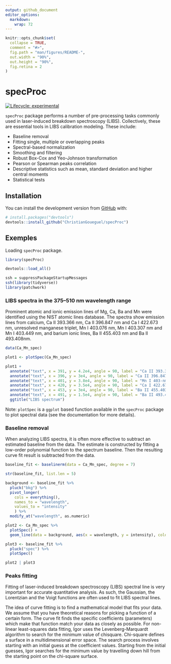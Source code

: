 ```yaml
---
output: github_document
editor_options: 
  markdown: 
    wrap: 72
---
```


<!-- README.md is generated from README.Rmd. Please edit that file -->

```r
knitr::opts_chunk$set(
  collapse = TRUE,
  comment = "#>",
  fig.path = "man/figures/README-",
  out.width = "90%",
  out.height = "90%",
  fig.retina = 2
)
```

# specProc

<!-- badges: start -->

[![Lifecycle:
experimental](https://img.shields.io/badge/lifecycle-experimental-orange.svg)](https://lifecycle.r-lib.org/articles/stages.html#experimental)

<!-- badges: end -->

`specProc` package performs a number of pre-processing tasks commonly
used in laser-induced breakdown spectroscopy (LIBS). Collectively, these
are essential tools in LIBS calibration modeling.
These include:

-   Baseline removal
-   Fitting single, multiple or overlapping peaks
-   Spectral-based normalization
-   Smoothing and filtering
-   Robust Box-Cox and Yeo-Johnson transformation
-   Pearson or Spearman peaks correlation
-   Descriptive statistics such as mean, standard deviation and higher
    central moments
-   Statistical tests

## Installation

You can install the development version from
[GitHub](https://github.com/) with:

``` r
# install.packages("devtools")
devtools::install_github("ChristianGoueguel/specProc")
```

## Exemples

Loading `specProc` package.

```r
library(specProc)
```

```r
devtools::load_all()
```

```r
ssh = suppressPackageStartupMessages
ssh(library(tidyverse))
library(patchwork)
```

### LIBS spectra in the 375–510 nm wavelength range

Prominent atomic and ionic emission lines of Mg, Ca, Ba and Mn were identified using the NIST atomic lines database. The spectra show emission lines from calcium, Ca II 393.366 nm, Ca II 396.847 nm and Ca I 422.673 nm, unresolved manganese triplet, Mn I 403.076 nm, Mn I 403.307 nm and Mn I 403.449 nm, and barium ionic lines, Ba II 455.403 nm and Ba II 493.408nm.

```r
data(Ca_Mn_spec)
```

```r
plot1 <- plotSpec(Ca_Mn_spec)
```

```r
plot1 +
  annotate("text", x = 391, y = 4.2e4, angle = 90, label = "Ca II 393.366 nm") +
  annotate("text", x = 396, y = 3e4, angle = 90, label = "Ca II 396.847 nm") +
  annotate("text", x = 401, y = 3.8e4, angle = 90, label = "Mn I 403-nm") +
  annotate("text", x = 420, y = 3.5e4, angle = 90, label = "Ca I 422.673 nm") +
  annotate("text", x = 453, y = 3e4, angle = 90, label = "Ba II 455.403 nm") +
  annotate("text", x = 491, y = 1.5e4, angle = 90, label = "Ba II 493.408 nm") +
  ggtitle("LIBS spectrum")
```

Note: `plotSpec` is a `ggplot` based function available in the
`specProc` package to plot spectral data (see the documentation for more details).

### Baseline removal

When analyzing LIBS spectra, it is often more effective to subtract an
estimated baseline from the data. The estimate is constructed by fitting
a low-order polynomial function to the spectrum baseline. Then the
resulting curve fit result is subtracted from the data.

```r
baseline_fit <- baselinerm(data = Ca_Mn_spec, degree = 7)
```

```r
str(baseline_fit, list.len = 5) 
```

```r
background <- baseline_fit %>%
  pluck("bkg") %>%
  pivot_longer(
    cols = everything(), 
    names_to = "wavelength", 
    values_to = "intensity"
    ) %>%
  modify_at("wavelength", as.numeric)
```

```r
plot2 <- Ca_Mn_spec %>% 
  plotSpec() +
  geom_line(data = background, aes(x = wavelength, y = intensity), colour = "red")

plot3 <- baseline_fit %>%
  pluck("spec") %>% 
  plotSpec()
```

```r
plot2 | plot3
```

### Peaks fitting

Fitting of laser-induced breakdown spectroscopy (LIBS) spectral line is
very important for accurate quantitative analysis. As such, the
Gaussian, the Lorentzian and the Voigt functions are often used to fit
LIBS spectral lines.

The idea of curve fitting is to find a mathematical model that fits your
data. We assume that you have theoretical reasons for picking a function
of a certain form. The curve fit finds the specific coefficients
(parameters) which make that function match your data as closely as
possible. For non-linear least-squares data fitting, Igor uses the
Levenberg-Marquardt algorithm to search for the minimum value of
chisquare. Chi-square defines a surface in a multidimensional error
space. The search process involves starting with an initial guess at the
coefficient values. Starting from the initial guesses, Igor searches for
the minimum value by travelling down hill from the starting point on the
chi-square surface.
